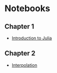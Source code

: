 # Notebooks

## Chapter 1

- [Introduction to Julia](notebooks/intro_julia.ipynb)

## Chapter 2

- [Interpolation](notebooks/interpolation.ipynb)
